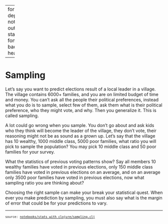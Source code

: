 
---
format:
  html:
    toc: true
    toc-depth: 4
    theme: [cosmo, notebooks/custom.scss]
    output-file: stats_with_clojure.sampling.html
fontsize: 0.9em
code-block-background: true
include-in-header: {text: '<link rel = "icon" href = "data:," />'}

---
<style></style><style>.printedClojure .sourceCode {
  background-color: transparent;
  border-style: none;
}
</style><style>.clay-limit-image-width .clay-image {max-width: 100%}
</style>
<script src="stats_with_clojure.sampling_files/md-default0.js" type="text/javascript"></script><script src="stats_with_clojure.sampling_files/md-default1.js" type="text/javascript"></script>

# Sampling


Let's say you want to predict elections result of a local leader in a village. The village contains 6000+ families, and you are on limited budget of time and money. You can't ask all the people their political preferences, instead what you do is to sample, select few of them, ask them what is their political preference, who they might vote, and why. Then you generalize it. This is called sampling.

A lot could go wrong when you sample. You don't go about and ask kids who they think will become the leader of the village, they don't vote, their reasoning might not be as sound as a grown up. Let's say that the village has 10 wealthy, 1000 middle class, 5000 poor families, what ratio you will pick to sample the population? You may pick 10 middle class and 50 poor families for your survey.

What the statistics of previous voting patterns show? Say all members 10 wealthy families have voted in previous elections, only 150 middle class families have voted in previous elections on an average, and on an average only 3500 poor families have voted in previous elections, now what sampling ratio you are thinking about?

Choosing the right sample can make your break your statistical quest. When ever you make prediction by sampling, you must also say what is the margin of error that could be for your predictions to vary. 



```{=html}
<div style="background-color:grey;height:2px;width:100%;"></div>
```



```{=html}
<div><pre><small><small>source: <a href="https://github.com/scicloj/stats-with-clojure/blob/main/notebooks/stats_with_clojure/sampling.clj">notebooks/stats_with_clojure/sampling.clj</a></small></small></pre></div>
```

